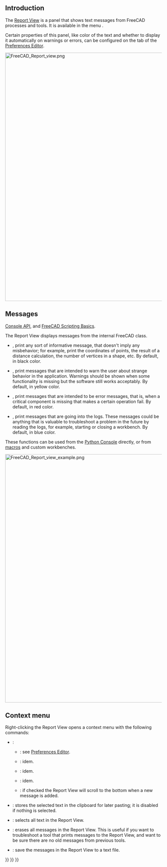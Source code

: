 <languages/>
<translate>

== Introduction == <!--T:1-->

<!--T:2-->
The [[Report_View|Report View]] is a panel that shows text messages from FreeCAD processes and tools. It is available in the menu {{MenuCommand|View → Panels → Report View}}.

<!--T:3-->
Certain properties of this panel, like color of the text and whether to display it automatically on warnings or errors, can be configured on the {{MenuCommand|General → Report View}} tab of the  [[Preferences_Editor#Report_View|Preferences Editor]].

</translate>
[[File:FreeCAD_Report_view.png|800px]]
<translate>

<!--T:5-->
{{Caption|The Report View showing messages when FreeCAD has just started.}}

== Messages == <!--T:6-->

<!--T:7-->
{{Emphasis|See also:}} [[Console API|Console API]], and [[FreeCAD Scripting Basics|FreeCAD Scripting Basics]].

<!--T:8-->
The Report View displays messages from the internal FreeCAD {{incode|Console}} class.
* {{incode|FreeCAD.Console.PrintMessage("text")}}, print any sort of informative message, that doesn't imply any misbehavior; for example, print the coordinates of points, the result of a distance calculation, the number of vertices in a shape, etc. By default, in black color.
* {{incode|FreeCAD.Console.PrintWarning("text")}}, print messages that are intended to warn the user about strange behavior in the application. Warnings should be shown when some functionality is missing but the software still works acceptably. By default, in yellow color.
* {{incode|FreeCAD.Console.PrintError("text")}}, print messages that are intended to be error messages, that is, when a critical component is missing that makes a certain operation fail. By default, in red color.
* {{incode|FreeCAD.Console.PrintLog("text")}}, print messages that are going into the logs. These messages could be anything that is valuable to troubleshoot a problem in the future by reading the logs, for example, starting or closing a workbench. By default, in blue color.

<!--T:9-->
These functions can be used from the [[Python_Console|Python Console]] directly, or from [[Macros|macros]] and custom workbenches.

</translate>
[[File:FreeCAD_Report_view_example.png|800px]]
<translate>

<!--T:11-->
{{Caption|Example messages in the Report View: a general message, a warning, an error, and a logged message.}}

== Context menu == <!--T:12-->

<!--T:13-->
Right-clicking the Report View opens a context menu with the following commands:
* {{MenuCommand|Options}}:
** {{MenuCommand|Display message types}}: see [[Preferences_Editor#Report_View|Preferences Editor]].
** {{MenuCommand|Show report view on}}: idem.
** {{MenuCommand|Redirect Python Output}}: idem.
** {{MenuCommand|Redirect Python Errors}}: idem.
** {{MenuCommand|Go to End}}: if checked the Report View will scroll to the bottom when a new message is added.
* {{MenuCommand|Copy}}: stores the selected text in the clipboard for later pasting; it is disabled if nothing is selected.
* {{MenuCommand|Select All}}: selects all text in the Report View.
* {{MenuCommand|Clear}}: erases all messages in the Report View. This is useful if you want to troubleshoot a tool that prints messages to the Report View, and want to be sure there are no old messages from previous tools.
* {{MenuCommand|Save As…}}: save the messages in the Report View to a text file.


</translate>
{{Interface navi{{#translation:}}}}
{{Std Base navi{{#translation:}}}}
{{Userdocnavi{{#translation:}}}}